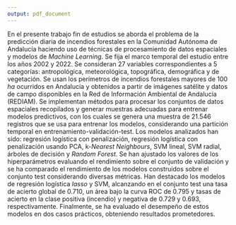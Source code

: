 ```yaml
---
output: pdf_document
---
```


En el presente trabajo fin de estudios se aborda el problema de la predicción diaria de incendios forestales en la Comunidad Autónoma de Andalucía haciendo uso de técnicas de procesamiento de datos espaciales y modelos de *Machine Learning*.  Se fija el marco temporal del estudio entre los años 2002 y 2022. Se consideran 27 variables correspondientes a 5 categorías: antropológica, meteorológica, topográfica, demográfica y de vegetación. Se usan los perímetros de incendios forestales mayores de 100 *ha* ocurridos en Andalucía y obtenidos a partir de imágenes satélite y datos de campo disponibles en la Red de Información Ambiental de Andalucía (REDIAM). Se implementan métodos para procesar los conjuntos de datos espaciales recopilados y generar muestras adecuadas para entrenar modelos predictivos, con los cuales se genera una muestra de 21.546 registros que se usa para entrenar los modelos, considerando una partición temporal en entrenamiento-validación-test. Los modelos analizados han sido: regresión logística con penalización, regresión logística con penalización usando PCA, k-*Nearest Neighbours*, SVM lineal, SVM radial, árboles de decisión y *Random Forest*. Se han ajustado los valores de los hiperparámetros evaluando el rendimiento sobre el conjunto de validación y se ha comparado el rendimiento de los modelos construidos sobre el conjunto test considerando diversas métricas. Han destacado los modelos de regresión logística *lasso* y SVM, alcanzando en el conjunto test una tasa de acierto global de 0.710, un área bajo la curva ROC de 0.795 y tasas de acierto en la clase positiva (incendio) y negativa de 0.729 y 0.693, respectivamente. Finalmente, se ha evaluado el desempeño de estos modelos en dos casos prácticos, obteniendo resultados prometedores.

